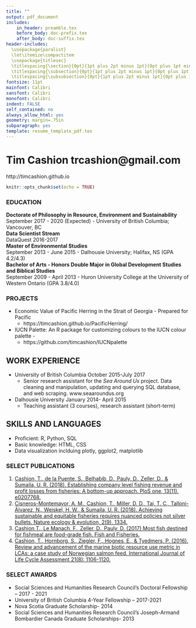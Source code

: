 ```yaml
---
title: ""
output: pdf_document
includes:
    in_header: preamble.tex
    before_body: doc-prefix.tex
    after_body: doc-suffix.tex
header-includes:
  \usepackage{paralist}
  \let\itemize\compactitem
  \usepackage{titlesec}
  \titlespacing{\section}{0pt}{1pt plus 2pt minus 1pt}{0pt plus 1pt minus 1pt}
  \titlespacing{\subsection}{0pt}{1pt plus 2pt minus 1pt}{0pt plus 1pt minus 1pt}
  \titlespacing{\subsubsection}{0pt}{1pt plus 2pt minus 1pt}{0pt plus 1pt minus 1pt}
fontsize: 11pt
mainfont: Calibri
sansfont: Calibri
monofont: Calibri
indent: FALSE
self_contained: no
always_allow_html: yes
geometry: margin=.75in
subparagraph: yes
template: resume_template_pdf.tex
---
```

# **Tim Cashion** \hfill trcashion@gmail.com   
http://timcashion.github.io  

```r
knitr::opts_chunk$set(echo = TRUE)


```

### EDUCATION  
**Doctorate of Philosophy in Resource, Environment and Sustainability**  
September 2017 - 2020 (Expected) - University of British Columbia; Vancouver, BC	  
**Data Scientist Stream**  
DataQuest 2016-2017  
**Master of Environmental Studies**  	
September 2013 - June 2015 - Dalhousie University; Halifax, NS (GPA 4.2/4.3)	  
**Bachelor of Arts - Honors Double Major in Global Development Studies and Biblical Studies**  
September 2009 - April 2013 - Huron University College at the University of Western Ontario (GPA 3.8/4.0)

### PROJECTS
* Economic Value of Pacific Herring in the Strait of Georgia - Prepared for Pacific   
  * https://timcashion.github.io/PacificHerring/
* IUCN Palette: An R package for customizing colours to the IUCN colour palette -  
  * https://github.com/timcashion/IUCNpalette  

## WORK EXPERIENCE
* University of British Columbia \hfill October 2015-July 2017
  * Senior research assistant for the *Sea Around Us* project. Data cleaning and manipulation, updating and querying SQL database, and web scraping. www.seaaroundus.org
* Dalhousie University \hfill January 2014- April 2015
  * Teaching assistant (3 courses), research assistant (short-term)

## SKILLS AND LANGUAGES
* Proficient: R, Python, SQL
* Basic knowledge: HTML, CSS
* Data visualization inclduing plotly, ggplot2, matplotlib 


### SELECT PUBLICATIONS
1. [Cashion, T., de la Puente, S., Belhabib, D., Pauly, D., Zeller, D., & Sumaila, U. R. (2018). Establishing company level fishing revenue and profit losses from fisheries: A bottom-up approach. PloS one, 13(11), e0207768.](https://journals.plos.org/plosone/article?id=10.1371/journal.pone.0207768)
1. [Cisneros-Montemayor, A. M., Cashion, T., Miller, D. D., Tai, T. C., Talloni-Álvarez, N., Weiskel, H. W., & Sumaila, U. R. (2018). Achieving sustainable and equitable fisheries requires nuanced policies not silver bullets. Nature ecology & evolution, 2(9), 1334.](https://www.nature.com/articles/s41559-018-0633-0)
1.	[Cashion T., Le Manach, F., Zeller, D., Pauly, D. (2017) Most fish destined for fishmeal are food-grade fish. Fish and Fisheries.](https://onlinelibrary.wiley.com/doi/abs/10.1111/faf.12209)
1.	[Cashion, T., Hornborg, S., Ziegler, F., Hognes, E., & Tyedmers, P. (2016). Review and advancement of the marine biotic resource use metric in LCAs: a case study of Norwegian salmon feed. International Journal of Life Cycle Assessment 21(8): 1106-1120.](https://link.springer.com/article/10.1007/s11367-016-1092-y)

### SELECT AWARDS
*	Social Sciences and Humanities Research Council’s Doctoral Fellowship – 2017 - 2021
*	University of British Columbia 4-Year Fellowship – 2017-2021 
*	Nova Scotia Graduate Scholarship- 2014
*	Social Sciences and Humanities Research Council’s Joseph-Armand Bombardier Canada Graduate Scholarships- 2013